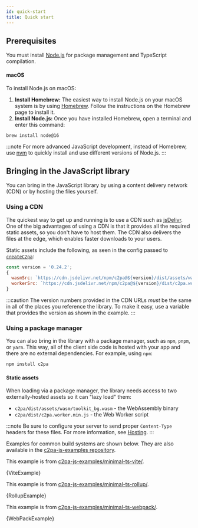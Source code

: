 ```yaml
---
id: quick-start
title: Quick start
---
```



## Prerequisites

You must install [Node.js](https://nodejs.org/) for package management and TypeScript compilation.

#### macOS

To install Node.js on macOS:

1. **Install Homebrew:** The easiest way to install Node.js on your macOS system is by using [Homebrew](https://brew.sh/). Follow the instructions on the Homebrew page to install it.
1. **Install Node.js:** Once you have installed Homebrew, open a terminal and enter this command:

```
brew install node@16
```

:::note
For more advanced JavaScript development, instead of Homebrew, use [nvm](https://github.com/nvm-sh/nvm) to quickly install and use different versions of Node.js.
:::

## Bringing in the JavaScript library

You can bring in the JavaScript library by using a content delivery network (CDN) or by hosting the files yourself.

### Using a CDN

The quickest way to get up and running is to use a CDN such as [jsDelivr](https://www.jsdelivr.com/). One of the big advantages of using a CDN is that it provides all the required static assets, so you don't have to host them. The CDN also delivers the files at the edge, which enables faster downloads to your users.

Static assets include the following, as seen in the config passed to [`createC2pa`](../../js-sdk/api/c2pa.createc2pa):

```js
const version = '0.24.2';
{
  wasmSrc: `https://cdn.jsdelivr.net/npm/c2pa@${version}/dist/assets/wasm/toolkit_bg.wasm`,
  workerSrc: `https://cdn.jsdelivr.net/npm/c2pa@${version}/dist/c2pa.worker.min.js`,
}
```

:::caution
The version numbers provided in the CDN URLs _must_ be the same in all of the places you reference the library. To make it easy, use a variable that provides the version as shown in the example.
:::

### Using a package manager

You can also bring in the library with a package manager, such as `npm`, `pnpm`, or `yarn`. This way, all of the client side code is hosted with your app and there are no external dependencies. For example, using `npm`:

```bash
npm install c2pa
```

#### Static assets

When loading via a package manager, the library needs access to two externally-hosted assets so it can "lazy load" them:

- `c2pa/dist/assets/wasm/toolkit_bg.wasm` - the WebAssembly binary
- `c2pa/dist/c2pa.worker.min.js` - the Web Worker script

:::note
Be sure to configure your server to send proper `Content-Type` headers for these files. For more information, see [Hosting](../guides/hosting).
:::

Examples for common build systems are shown below. They are also available in the [c2pa-js-examples repository](https://github.com/contentauth/c2pa-js-examples).


<Tabs lazy>
  <TabItem value="vite" label="Vite" default>

This example is from [c2pa-js-examples/minimal-ts-vite/](https://github.com/contentauth/c2pa-js-examples/blob/main/minimal-ts-vite/).

<CodeBlock language="ts">{ViteExample}</CodeBlock>

  </TabItem>

  <TabItem value="rollup" label="Rollup">

This example is from [c2pa-js-examples/minimal-ts-rollup/](https://github.com/contentauth/c2pa-js-examples/blob/main/minimal-ts-rollup/).

<CodeBlock language="ts">{RollupExample}</CodeBlock>

  </TabItem>

  <TabItem value="webpack" label="Webpack">

This example is from [c2pa-js-examples/minimal-ts-webpack/](https://github.com/contentauth/c2pa-js-examples/blob/main/minimal-ts-webpack/).

<CodeBlock language="ts">{WebPackExample}</CodeBlock>

  </TabItem>
</Tabs>
